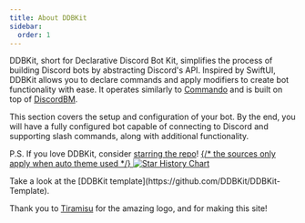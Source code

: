 ```yaml
---
title: About DDBKit
sidebar:
  order: 1
---
```



DDBKit, short for Declarative Discord Bot Kit, simplifies the process of 
building Discord bots by abstracting Discord's API. Inspired by SwiftUI, 
DDBKit allows you to declare commands and apply modifiers to create bot 
functionality with ease. It operates similarly to 
[Commando](https://github.com/discordjs/commando) and is built on top 
of [DiscordBM](https://github.com/DiscordBM/DiscordBM).

This section covers the setup and configuration of your bot.
By the end, you will have a fully configured bot capable of 
connecting to Discord and supporting slash commands, along 
with additional functionality.

P.S. If you love DDBKit, consider [starring the repo](https://github.com/DDBKit/DDBKit)!
<a href="https://star-history.com/#DDBKit/DDBKit&Date" class="star-chart">
  <picture>
  {/* the sources only apply when auto theme used */}
    <source media="(prefers-color-scheme: dark)" srcset="https://api.star-history.com/svg?repos=DDBKit/DDBKit&type=Date&theme=dark" />
    <source media="(prefers-color-scheme: light)" srcset="https://api.star-history.com/svg?repos=DDBKit/DDBKit&type=Date" />
    <img alt="Star History Chart" src="https://api.star-history.com/svg?repos=DDBKit/DDBKit&type=Date" />
  </picture>
</a>

<Aside type="tip" title="Quick start">
Take a look at the [DDBKit template](https://github.com/DDBKit/DDBKit-Template).
</Aside>


Thank you to [Tiramisu](https://tiramisu.gay) for the amazing logo, and for making this site!
